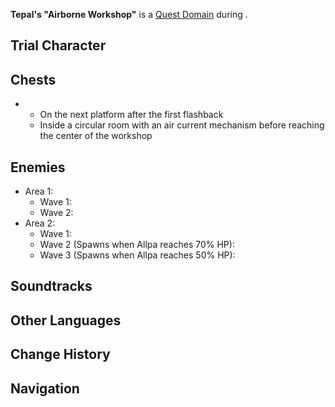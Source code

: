 {{Stub|Soundtrack}}
{{Domain Infobox
|image        = Domain Tepal's Airborne Workshop.png
|type         = Quest
|description  = Tepal's "Airborne Workshop," hidden above the clouds. Obsession piled up until it finally reached the vault of heaven.
|quest        = Time for the Showdown
|quest_type   = Tribal Chronicles
|region       = Natlan
|area         = Quahuacan Cliff
|subarea      =
|requiredAR   = 
|recLevel     = 
|recElements  = 
|trial        = Chasca
}}
'''Tepal's "Airborne Workshop"''' is a [[Quest Domain]] during {{Quest|Time for the Showdown}}.

==Trial Character==
{{Transclude|Time for the Showdown|Trial Character}}

==Chests==
* {{Item|Exquisite Chest|x=2}}
** On the next platform after the first flashback
** Inside a circular room with an air current mechanism before reaching the center of the workshop

==Enemies==
* Area 1:
** Wave 1: {{Enemy List|Winged Warrior: Skysoarer;Winged Warrior: Feathershedder*2}}
** Wave 2: {{Enemy List|Winged Warrior: Skysoarer;Winged Warrior: Feathershedder;Winged Warrior: Skymaster*2}}
* Area 2:
** Wave 1: {{Enemy List|1=Winged Warrior: Feathershedder*0{text = Allpa — "Tepal" $ link = Allpa};Winged Warrior: Skysoarer;Winged Warrior: Feathershedder}}
** Wave 2 (Spawns when Allpa reaches 70% HP{{Verify}}): {{Enemy List|Winged Warrior: Skysoarer;Winged Warrior: Skymaster*2}}
** Wave 3 (Spawns when Allpa reaches 50% HP): {{Enemy List|Qucusaurus Warrior: Blazing Sky;Qucusaurus Warrior: Heartstar Hammer}}

==Soundtracks==
{{Soundtracks by Category Table|type=domain}}

==Other Languages==
{{Other Languages
|en       = Tepal's "Airborne Workshop"
|zhs      = 特帕尔的「空中工坊」
|zhs_rm   = 
|zht      = 特帕爾的「空中工坊」
|zht_rm   = 
|zh_tl    = 
|ja       = テパルの「空中工房」
|ja_rm    = 
|ja_tl    = 
|ko       = 테팔의 「하늘 공방」
|ko_tl    = 
|es       = El taller en el cielo de Tepal
|es_tl    = Tepal's Workshop in the Sky
|fr       = Atelier aéroporté de Tepal
|fr_tl    = Tepal's Airborne Workshop
|ru       = Воздушная мастерская Тепала
|ru_tl    = 
|th       = "เวิร์กชอปกลางอากาศ" ของ Tepal
|th_rm    = 
|th_tl    = 
|vi       = "Xưởng Trên Không" Của Tepal
|vi_tl    = 
|de       = Tepals „fliegende Werkstatt“
|de_tl    = 
|id       = "Bengkel Udara" Tepal
|id_tl    = 
|pt       = "Oficina Aérea" de Tepal
|pt_tl    = 
|tr       = Tepal'in "Uçan Atölyesi"
|tr_tl    = 
|it       = "Laboratorio sospeso" di Tepal
|it_tl    = 
}}

==Change History==
{{Change History|5.2}}

==Navigation==
{{Domain Navbox|Temporary}}